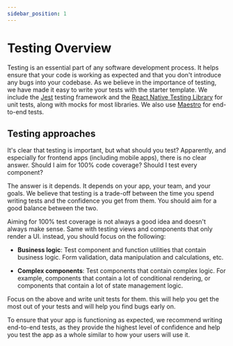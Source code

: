 ```yaml
---
sidebar_position: 1
---
```


# Testing Overview

Testing is an essential part of any software development process. It helps ensure that your code is working as expected and that you don't introduce any bugs into your codebase. As we believe in the importance of testing, we have made it easy to write your tests with the starter template. We include the [Jest](https://jestjs.io/) testing framework and the [React Native Testing Library](https://callstack.github.io/react-native-testing-library/) for unit tests, along with mocks for most libraries. We also use [Maestro](https://maestro.mobile.dev/) for end-to-end tests.


## Testing approaches

It's clear that testing is important, but what should you test? Apparently, and especially for frontend apps (including mobile apps), there is no clear answer. Should I aim for 100% code coverage? Should I test every component?

The answer is it depends. It depends on your app, your team, and your goals. We believe that testing is a trade-off between the time you spend writing tests and the confidence you get from them. You should aim for a good balance between the two.

Aiming for 100% test coverage is not always a good idea and doesn't always make sense. Same with testing views and components that only render a UI. instead, you should focus on the following:

* **Business logic**: Test component and function utilities that contain business logic. Form validation, data manipulation and calculations, etc.

* **Complex components**: Test components that contain complex logic. For example, components that contain a lot of conditional rendering, or components that contain a lot of state management logic.


Focus on the above and write unit tests for them. this will help you get the most out of your tests and will help you find bugs early on.


To ensure that your app is functioning as expected, we recommend writing end-to-end tests, as they provide the highest level of confidence and help you test the app as a whole similar to how your users will use it.



